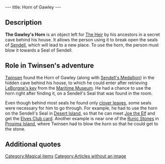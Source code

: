---
title: Horn of Gawley
---

{{Quote|
Quote=Gawley's Horn: (ENTER) key. For use on the Seals of Sendell. It will allow you to break them open, which will subsequently allow you to access new places.|
Character=Official description}}

==Description==
'''The Gawley's Horn''' is an object left for [[Legend of Sendell|The Heir]] by his ancestors in a secret cave behind his house. It allows the person using it to break open the seals of [[Sendell]], which will lead to a new place. To use the horn, the person must blow it towards a Seal of Sendell.

==Role in Twinsen's adventure==
[[Twinsen]] found the Horn of Gawley (along with [[Sendell's Medallion]]) in the hidden cave behind his house, to which he could enter after retrieving [[Key to the Heir's room|LeBorgne's key]] from the [[Maritime Museum]]. He had a chance to use the horn right after finding it, on a Sendell's Seal that was found in the room.

Even though behind most seals he found only [[clover leaves]], some seals were necessary for him to go through. For example, he had to use the horn on the Sendell's Seal in [[Desert Island]], so that he can meet [[Joe the Elf]] and get the [[Elves Club card]]. Another example is near one of the [[Runic Stones]] in [[Proxima Island]], where Twinsen had to blow the horn so that he could get to the stone.

==Additional quotes==
{{Quote|
Quote=You've just found Gawley's Horn, an object left for you by your ancestors.|
Character=What Twinsen heard when finding the horn}}

[[Category:Magical items]]
[[Category:Articles without an image]]